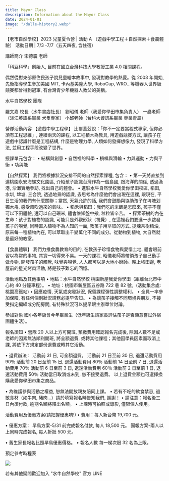 ```yaml
---
title: Mayor Class
description: Information about the Mayor Class
date: 2024-01-01
image: "/dalle-history2.webp"
---
```


【老市自然學校】2023 兒童夏令營 | 活動 A （遊戲中學工程＋自然探索＋食農體驗） 活動日期 | 7/3 -7/7（五天四夜, 含住宿）

講師簡介
宋德震 老師

「科豆科學」創始人, 目前在國立台灣科技大學教授工業 4.0 相關課程。

偶然從對東部原住⺠孩子說兒童繪本故事中, 發現對教學的熱愛。從 2003 年開始, 先後指導學生參加美國 MIT, 卡內基美隆大學, RoboCup, WRO…等機器人世界級競賽都曾得到冠軍, 有台灣⻘少年機器人教父的美稱。

水牛自然學校 團隊

羅文嘉 校長（水牛書店社長）
劉昭儀 老師（我愛你學田市集負責人）
一蟲老師（淡江英語系畢業 犬隻專家）
小邱老師（台科大資訊系畢業 專業青農）

營隊活動內容
【遊戲中學工程學】
比爾蓋茲說：「你不一定要當程式專家, 但你必須有工程思維」, 連續兩天的課程, 以工程積木為教具, 用遊戲競賽方式, 讓孩子在遊戲中認識什麼是工程結構, 什麼是物理力學, 人類如何發揮想像力, 發現了科學方法, 並用工程手段改變了世界。

授課單元包含：
• 結構與創意 • 自然裡的科學 • 槓桿與滑輪 • 力與運動 • 力與平衡 • 功與能

【自然探索】
我們將根據狀況安排不同的自然探索課程, 包含：
• 第一天將直接到達桃園永安海螺文化園區, 介紹孩子認識台灣作為一個島國, 跟海洋的關係, 透過漁港, 沙灘實地參訪, 找出自己的體會。
• 進駐水牛自然學校我愛你學田校區, 稻田, 水圳, 埤塘, 三合院, 透過地景的認識, 去思考為什麼他們會出現在這裡, 跟現在, 平日生活的我們有什麼關聯；當然, 天氣允許的話, 我們會鼓勵與協助孩子在埤塘划獨木舟, 感受風吹過來的氣味。
• 稻禾與稻田：我們吃的米飯是怎麼來, 孩子不僅可以下田體驗, 還可以自己碾米, 體會誰知盤中飧, 粒粒皆辛苦。
• 探索茶樹的內在生命：孩子對植物的認識, 可能只是外觀形狀（視覺）, 在這裡我們要進一步啟發孩子的嗅覺, 同時直入植物不為人知的一面, 教孩子用萃取的方式, 提煉茶樹精油, 原來每一種植物內在, 可以萃取出千變萬化不同的成分。從動物到植物, 大自然就是最好的教室。

【食農體驗】
我們力推食農教育的目的, 在教孩子珍惜食物與愛惜土地, 體會眼前習以為常的事物, 其實一切得來不易。一天的課程, 昭儀老師將帶領孩子自己動手做食物, 開發孩子的觸覺, 味覺與嗅覺, 人人都可以是大地小廚師。晚上稻田邊, 老屋前的星光烤肉活動, 將是孩子難忘的回憶。

活動地點及其他事項
• 地點：水牛自然學校 桃園新屋我愛你學田（距離台北市中心約 40 分鐘車程）。
• 地址：桃園市新屋區五谷路 722 巷 82 號。(活動集合處:桃園高鐵站)
• 因應疫情, 天氣或突發狀況, 保留課程彈性調整權利。
• 全員一率參加保險, 有任何個別狀況請務必提早告知。
• 為讓孩子接觸不同環境與朋友, 不接受指定編組或分配房間, 有特殊狀況可以提早跟主辦單位討論。

參加對象
國小各年級含今年畢業生（低年級生請家長評估孩子是否願意嘗試外宿團體生活）。

報名須知
• 營隊 20 人以上方可開班, 預繳費用確認報名完成後, 除因人數不足或老師的因素無法順利開班, 將全額退費, 或轉其他課程；其他因學員因素而取消上課, 將依下方規定部份退費或轉其它活動。

• 退費辦法：
活動前 31 日, 可全額退費。
活動前 21 日至前 30 日, 退還活動費用 90％
活動前 20 日至前 15 日, 退還活動費用 80％
活動前 14 日至前 7 日, 退還活動費用 70％
活動前 6 日至前 3 日, 退還活動費用 60％
活動前 2 日至前 1 日, 退還活動費用 50％
活動當日取消或未到, 恕不接受退費。
以上退費金額也可選擇換購我愛你學田市集之商品。

• 為維護參與活動之權益, 恕無法開放親友陪同上課。
• 若有不吃的飲食禁忌, 過敏食材（如牛肉, 豬肉…）請於填寫報名時告知我們, 謝謝！
• 請注意：報名後三日內須付款, 逾期名額將釋出名額。
• 上課時可拍照或錄影, 僅限個人使用。

活動費用及優惠方案(請把握優惠唷!)
• 費用：每人新台幣 19,700 元。

• 優惠方案：
早鳥方案-5/31 前完成報名付款, 每人 18,500 元。
團報方案-兩人以上同時完成報名, 每人折抵 500 元。

• 舊生家長報名比照早鳥優惠價格。
• 報名人數 每一梯次限 32 名為上限。

預定參考時程表

![](/dalle-history2.webp)

若有其他疑問歡迎加入 "水牛自然學校" 官方 LINE
